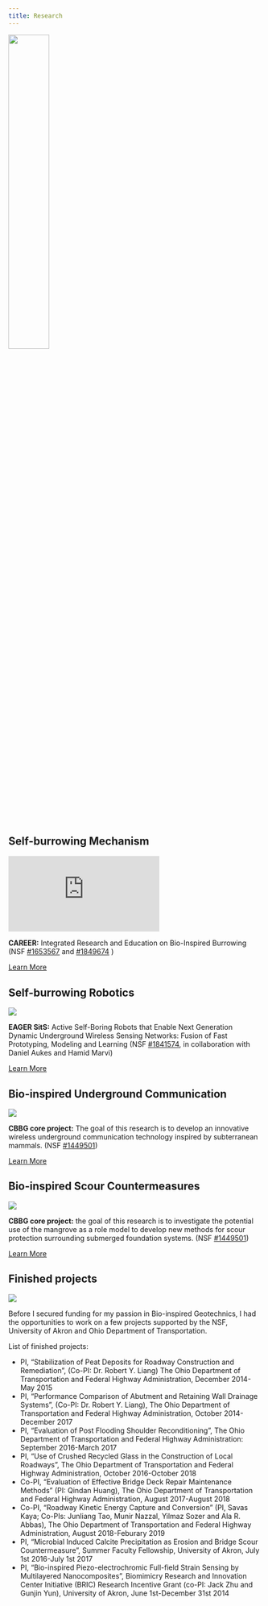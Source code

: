 ```yaml
---
title: Research
---
```


![](img/triangle.png){width=40% .mx-auto .d-block}

## Self-burrowing Mechanism 

::: {layout="[40, 60]"}
::: {.ratio .ratio-16x9}
<iframe src="https://www.youtube.com/embed/FGYN0RXIR-c" title="YouTube video player" frameborder="0" allow="accelerometer; clipboard-write; encrypted-media; gyroscope; picture-in-picture" allowfullscreen></iframe>
:::

::: {}
**CAREER:** Integrated Research and Education on Bio-Inspired Burrowing (NSF [#1653567](https://www.nsf.gov/awardsearch/showAward?AWD_ID=1653567&HistoricalAwards=false) and  [#1849674](https://www.nsf.gov/awardsearch/showAward?AWD_ID=1841574) )

[Learn More](./self-burrowing-mechanisms.qmd){.btn .btn-primary}

:::

:::

## Self-burrowing Robotics

::: {layout="[40, 60]"}
![](img/softrobots.png)

::: {}
**EAGER SitS:** Active Self-Boring Robots that Enable Next Generation Dynamic Underground Wireless Sensing Networks: Fusion of Fast Prototyping, Modeling and Learning (NSF [#1841574](https://nsf.gov/awardsearch/showAward?AWD_ID=1849674&HistoricalAwards=false), in collaboration with Daniel Aukes and Hamid Marvi)

[Learn More](./self-burrowing-robotics.qmd){.btn .btn-primary}
:::
:::

## Bio-inspired Underground Communication

::: {layout="[40, 60]"}
![](img/communication.png)

::: {}
**CBBG core project:** The goal of this research is to develop an innovative wireless underground communication technology inspired by subterranean mammals. (NSF [#1449501](https://www.nsf.gov/awardsearch/showAward?AWD_ID=1449501))

[Learn More](./communication.qmd){.btn .btn-primary}
:::
:::

## Bio-inspired Scour Countermeasures

::: {layout="[40, 60]"}
![](img/scour.png)

::: {}
**CBBG core project:** the goal of this research is to investigate the potential use of the mangrove as a role model to develop new methods for scour protection surrounding submerged foundation systems. (NSF [#1449501](https://www.nsf.gov/awardsearch/showAward?AWD_ID=1449501))

[Learn More](./scour.qmd){.btn .btn-primary}
:::
:::

## Finished projects 

::: {layout="[40, 60]"}

![](img/akronprojects.png)

::: {}
Before I secured funding for my passion in Bio-inspired Geotechnics, I had the opportunities to work on a few projects supported by the NSF, University of Akron and Ohio Department of Transportation.

::: {.accordion}
::: {.accordion-item}

::: {.accordion-button .collapsed data-bs-toggle="collapse" data-bs-target="#collapseOne"}

List of finished projects: 
:::

::: {#collapseOne .accordion-collapse .collapse} 

* PI, “Stabilization of Peat Deposits for Roadway Construction and Remediation”, (Co-PI: Dr. Robert Y. Liang) The Ohio Department of Transportation and Federal Highway Administration, December 2014-May 2015
* PI, “Performance Comparison of Abutment and Retaining Wall Drainage Systems”, (Co-PI: Dr. Robert Y. Liang), The Ohio Department of Transportation and Federal Highway Administration, October 2014-December 2017
* PI, “Evaluation of Post Flooding Shoulder Reconditioning”, The Ohio Department of Transportation and Federal Highway Administration: September 2016-March 2017
* PI, “Use of Crushed Recycled Glass in the Construction of Local Roadways”, The Ohio Department of Transportation and Federal Highway Administration, October 2016-October 2018
* Co-PI, “Evaluation of Effective Bridge Deck Repair Maintenance Methods” (PI: Qindan Huang), The Ohio Department of Transportation and Federal Highway Administration, August 2017-August 2018
* Co-PI, “Roadway Kinetic Energy Capture and Conversion” (PI, Savas Kaya; Co-PIs: Junliang Tao, Munir Nazzal, Yilmaz Sozer and Ala R. Abbas), The Ohio Department of Transportation and Federal Highway Administration, August 2018-Feburary 2019
* PI, “Microbial Induced Calcite Precipitation as Erosion and Bridge Scour Countermeasure”, Summer Faculty Fellowship, University of Akron, July 1st 2016-July 1st 2017
* PI, “Bio-inspired Piezo-electrochromic Full-field Strain Sensing by Multilayered Nanocomposites”, Biomimicry Research and Innovation Center Initiative (BRIC) Research Incentive Grant (co-PI: Jack Zhu and Gunjin Yun), University of Akron, June 1st-December 31st 2014

:::
:::
:::
:::
:::
